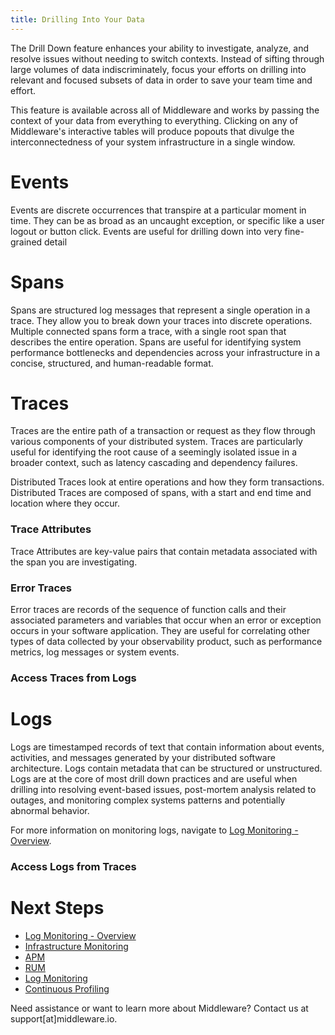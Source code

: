 ```yaml
---
title: Drilling Into Your Data
---
```


The Drill Down feature enhances your ability to investigate, analyze, and resolve issues without needing to switch contexts. Instead of sifting through large volumes of data indiscriminately, focus your efforts on drilling into relevant and focused subsets of data in order to save your team time and effort.

This feature is available across all of Middleware and works by passing the context of your data from everything to everything. Clicking on any of Middleware's interactive tables will produce popouts that divulge the interconnectedness of your system infrastructure in a single window.

# Events

Events are discrete occurrences that transpire at a particular moment in time. They can be as broad as an uncaught exception, or specific like a user logout or button click. Events are useful for drilling down into very fine-grained detail

# Spans

Spans are structured log messages that represent a single operation in a trace. They allow you to break down your traces into discrete operations. Multiple connected spans form a trace, with a single root span that describes the entire operation. Spans are useful for identifying system performance bottlenecks and dependencies across your infrastructure in a concise, structured, and human-readable format.

# Traces

Traces are the entire path of a transaction or request as they flow through various components of your distributed system. Traces are particularly useful for identifying the root cause of a seemingly isolated issue in a broader context, such as latency cascading and dependency failures. 

Distributed Traces look at entire operations and how they form transactions. Distributed Traces are composed of spans, with a start and end time and location where they occur.

### Trace Attributes

Trace Attributes are key-value pairs that contain metadata associated with the span you are investigating.

### Error Traces

Error traces are records of the sequence of function calls and their associated parameters and variables that occur when an error or exception occurs in your software application. They are useful for correlating other types of data collected by your observability product, such as performance metrics, log messages or system events. 

### Access Traces from Logs

# Logs

Logs are timestamped records of text that contain information about events, activities, and messages generated by your distributed software architecture. Logs contain metadata that can be structured or unstructured. Logs are at the core of most drill down practices and are useful when drilling into resolving event-based issues, post-mortem analysis related to outages, and monitoring complex systems patterns and potentially abnormal behavior.

<Note> For more information on monitoring logs, navigate to [Log Monitoring - Overview](). </Note>

### Access Logs from Traces

# Next Steps

- [Log Monitoring - Overview]()
- [Infrastructure Monitoring]()
- [APM]()
- [RUM]()
- [Log Monitoring]()
- [Continuous Profiling]()

<Note> Need assistance or want to learn more about Middleware? Contact us at support[at]middleware.io. </Note>